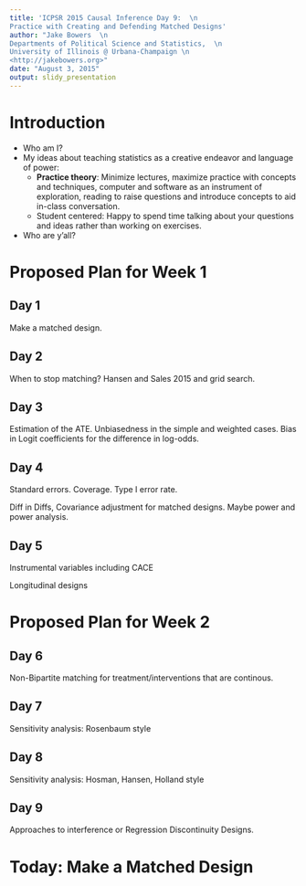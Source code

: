 ```yaml
---
title: 'ICPSR 2015 Causal Inference Day 9:  \n
Practice with Creating and Defending Matched Designs'
author: "Jake Bowers  \n
Departments of Political Science and Statistics,  \n
University of Illinois @ Urbana-Champaign \n
<http://jakebowers.org>"
date: "August 3, 2015"
output: slidy_presentation
---
```

<!-- Compile to html in R with library(rmarkdown); render("class1Notes.Rmd") -->

# Introduction
- Who am I?
- My ideas about teaching statistics as a creative endeavor and language of power:
   - **Practice theory**: Minimize lectures, maximize practice with concepts and techniques, computer and software as an instrument of exploration, reading to raise questions and introduce concepts to aid in-class conversation.
   - Student centered: Happy to spend time talking about your questions and ideas rather than working on exercises.
- Who are y'all?


# Proposed Plan for Week 1

## Day 1

Make a matched design.

## Day 2
When to stop matching? Hansen and Sales 2015 and grid search.

## Day 3
Estimation of the ATE. Unbiasedness in the simple and weighted cases.  Bias in Logit coefficients for the difference in log-odds. 

## Day 4
Standard errors. Coverage. Type I error rate.

Diff in Diffs, Covariance adjustment for matched designs.  Maybe power and power analysis.

## Day 5

Instrumental variables including CACE

Longitudinal designs

# Proposed Plan for Week 2

## Day 6
Non-Bipartite matching for treatment/interventions that are continous.

## Day 7
Sensitivity analysis: Rosenbaum style

## Day 8
Sensitivity analysis: Hosman, Hansen, Holland style

## Day 9

Approaches to interference or Regression Discontinuity Designs.


# Today: Make a Matched Design
